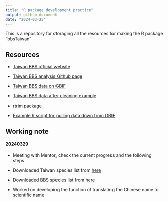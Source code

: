 ```yaml
---
title: "R package development practice"
output: github_document
date: "2024-03-25"
---
```


This is a repository for storaging all the resources for making the R package "bbsTaiwan"

## Resources

-   [Taiwan BBS official website](https://sites.google.com/view/bbstaiwan)

-   [Taiwan BBS analysis Github page](https://github.com/jerome-cjko/bbstaiwan_trend)

-   [Taiwan BBS data on GBIF](https://www.gbif.org/dataset/f170f056-3f8a-4ef3-ac9f-4503cc854ce0)

-   [Taiwan BBS data after cleaning example](https://drive.google.com/drive/folders/1ex6EDkXv82mpEKcPkOYrQJ_anlu3pI1E?fbclid=IwAR38wYdRlz6swG-ffwWLrclVPkl1d6DshDTHD9rElGlJThweEeho9JtgkEE)

-   [rtrim package](https://github.com/SNStatComp/rtrim)

-   [Example R script for pulling data down from GBIF](https://github.com/ikea-shark/up_and_down_vis?fbclid=IwAR3I7V8kJrh9EZi42xR_Wtcw619QNpZBPucIu7lLaI8NNWN-9u-l_0GYTj8)

## Working note

#### 20240329

-   Meeting with Mentor, check the current progress and the following steps

-   Downloaded Taiwan species list from [here](https://www.bird.org.tw/basicpage/87)

-   Downloaded BBS species list from [here](https://drive.google.com/drive/folders/16D7hLVajbBQ9pU5Y6SZem0KEA1l1zyiR)

-   Worked on developing the function of translating the Chinese name to scientific name
